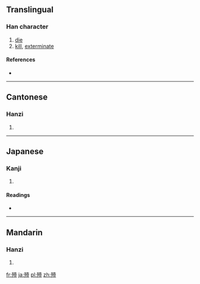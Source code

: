 ==Translingual==

===Han character===
{{Han char|rn=78|rad=歹|as=12|sn=16|four=1421<sub>8</sub>|canj=一弓土月廿 (MNGBT)}}

# [[die]]
# [[kill]], [[exterminate]]

====References====
* {{Han ref|kx=0583.250|dkj=16629|dj=0976.130|hdz=21394.080|uh=6BAA|ud=27562|bh=E9E2|bd=59874}}

----

==Cantonese==

===Hanzi===
{{yue-hanzi|jyut=|y=yi3}}

# {{defn|lang=yue|sort=歹12}}

----

==Japanese==

===Kanji===
{{ja-kanji|grade=|rs=歹12}}

# {{defn|lang=ja|sort=歹12}}

====Readings====
* {{ja-readings|on=[[えい]] (ei)|kun=[[たおす]] (taosu)}}

----

==Mandarin==

===Hanzi===
{{cmn-hanzi|pin=[[yì]] ([[yi4]])|wg=i<sup>4</sup>}}

# {{defn|lang=cmn|sort=歹12}}

[[fr:殪]]
[[ja:殪]]
[[pl:殪]]
[[zh:殪]]